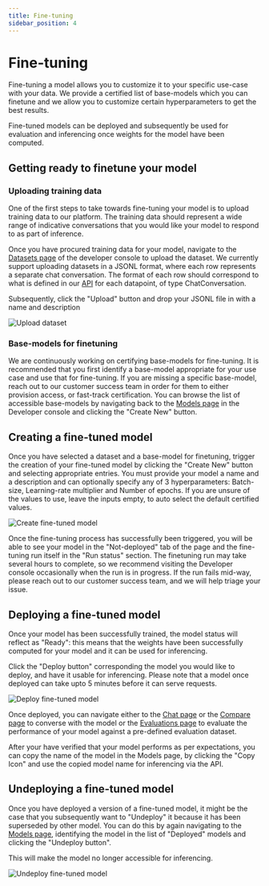 ```yaml
---
title: Fine-tuning
sidebar_position: 4
---
```


# Fine-tuning

Fine-tuning a model allows you to customize it to your specific use-case with your data. We provide a certified list of base-models which you can finetune and we allow you to customize certain hyperparameters to get the best results.

Fine-tuned models can be deployed and subsequently be used for evaluation and inferencing once weights for the model have been computed.

## Getting ready to finetune your model

### Uploading training data

One of the first steps to take towards fine-tuning your model is to upload training data to our platform.
The training data should represent a wide range of indicative conversations that you would like your model to respond to as part of inference.

Once you have procured training data for your model, navigate to the [Datasets page](https://chat.services.silogen.ai/console/datasets) of the developer console to upload the dataset.
We currently support uploading datasets in a JSONL format, where each row represents a separate chat conversation. The format of each row should correspond to what is defined in our [API](https://catalog.services.silogen.ai/redoc#tag/Datasets/operation/add_data_point) for each datapoint, of type ChatConversation.

Subsequently, click the "Upload" button and drop your JSONL file in with a name and description

![Upload dataset](../img/finetuning/upload-finetuning-dataset.png)

### Base-models for finetuning

We are continuously working on certifying base-models for fine-tuning. It is recommended that you first identify a base-model appropriate for your use case and use that for fine-tuning.
If you are missing a specific base-model, reach out to our customer success team in order for them to either provision access, or fast-track certification.
You can browse the list of accessible base-models by navigating back to the [Models page](https://chat.services.silogen.ai/console/models) in the Developer console and clicking the "Create New" button.

## Creating a fine-tuned model

Once you have selected a dataset and a base-model for finetuning, trigger the creation of your fine-tuned model by clicking the "Create New" button and selecting appropriate entries.
You must provide your model a name and a description and can optionally specify any of 3 hyperparameters: Batch-size, Learning-rate multiplier and Number of epochs. If you are unsure of the values to use, leave the inputs empty, to auto select the default certified values.

![Create fine-tuned model](../img/finetuning/trigger-finetuning.png)

Once the fine-tuning process has successfully been triggered, you will be able to see your model in the "Not-deployed" tab of the page and the fine-tuning run itself in the "Run status" section.
The finetuning run may take several hours to complete, so we recommend visiting the Developer console occasionally when the run is in progress. If the run fails mid-way, please reach out to our customer success team, and we will help triage your issue.

## Deploying a fine-tuned model

Once your model has been successfully trained, the model status will reflect as "Ready": this means that the weights have been successfully computed for your model and it can be used for inferencing.

Click the "Deploy button" corresponding the model you would like to deploy, and have it usable for inferencing. Please note that a model once deployed can take upto 5 minutes before it can serve requests.

![Deploy fine-tuned model](../img/finetuning/deploy-finetuned-model.png)

Once deployed, you can navigate either to the [Chat page](https://chat.services.silogen.ai/console/chat) or the [Compare page](https://chat.services.silogen.ai/console/chat) to converse with the model or the [Evaluations page](https://chat.services.silogen.ai/console/evaluations) to evaluate the performance of your model against a pre-defined evaluation dataset.

After your have verified that your model performs as per expectations, you can copy the name of the model in the Models page, by clicking the "Copy Icon" and use the copied model name for inferencing via the API.

## Undeploying a fine-tuned model

Once you have deployed a version of a fine-tuned model, it might be the case that you subsequently want to "Undeploy" it because it has been superseded by other model. You can do this by again navigating to the [Models page](https://chat.services.silogen.ai/console/models), identifying the model in the list of "Deployed" models and clicking the "Undeploy button".

This will make the model no longer accessible for inferencing.

![Undeploy fine-tuned model](../img/finetuning/undeploy-finetuned-model.png)
